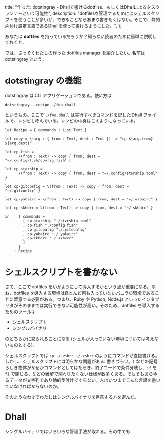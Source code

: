   title:
    "作った: dotstingray - Dhallで書けるdotfiles、もしくはDhallによるタスクランナーという可能性",
  description:
    "dotfilesを管理するためにはシェルスクリプトを使うことが多いが、できることならあまり書きたくはない。そこで、静的片付け設定言語であるDhallを使って書けるようにした。",
};

あなたは **dotfiles** を持っているだろうか？知らない読者のために簡単に説明しておくと、

では、さっそくわたしの作った dotfiles manager を紹介したい。名前は dotstingray という。

# dotstingray の機能

dotstingray は CLI アプリケーションである。使い方は

```
dotstingray --recipe ./foo.dhall
```

というもの。ここで `./foo.dhall` は実行すべきコマンドを記した Dhall ファイルで、レシピと呼んでいる。レシピの中身はこのようになっている。

```dhall
let Recipe = { commands : List Text }

let copy = \(arg : { from : Text, dest : Text }) -> "cp ${arg.from} ${arg.dest}"

let cp-fish =
      \(from : Text) -> copy { from, dest = "~/.config/fish/config.fish" }

let cp-starship =
      \(from : Text) -> copy { from, dest = "~/.config/starship.toml" }

let cp-gitconfig = \(from : Text) -> copy { from, dest = "~/.gitconfig" }

let cp-yabairc = \(from : Text) -> copy { from, dest = "~/.yabairc" }

let cp-skhdrc = \(from : Text) -> copy { from, dest = "~/.skhdrc" }

in    { commands =
        [ cp-starship "./starship.toml"
        , cp-fish "./config.fish"
        , cp-gitconfig "./.gitconfig"
        , cp-yabairc "./.yabairc"
        , cp-skhdrc "./.skhdrc"
        ]
      }
    : Recipe
```

# シェルスクリプトを書かない

さて、ここで dotfiles をいかようにして導入するかという点が重要になる。なお、dotfiles を導入する環境はほとんど何も入っていないバニラの環境であることに留意する必要がある。つまり、Ruby や Python, Node.js といったインタプリタがそのままでは実行できない可能性が高い。そのため、dotfiles を導入するためのツールは

- シェルスクリプト
- シングルバイナリ

のどちらかに絞られることになる (シェルが入っていない環境については考えないものとする)。

シェルスクリプトでは `cp ./.zshrc ~/.zshrc` のようにコマンドが直接書ける。しかし、シェルスクリプトには明らかな問題がある: 書きづらい。`[` などの記号らしき物体がなぜかコマンドとしてはたらき、終了コードで条件分岐し、`if` を `fi` で閉じる、などの難解で関わりたくない仕様が数多くある。そもそもあらゆるデータが文字列であり動的型付けですらない。人はいつまでこんな言語を書いていなければならないのか。

そのようなわけでわたしはシングルバイナリを用意する方を選んだ。

# Dhall

シングルバイナリではいろいろな管理手法が取れる。その中でも

